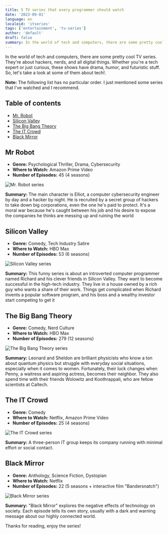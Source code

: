 ```yaml
---
title: 5 TV series that every programmer should watch
date: '2023-09-01'
language: en
localeid: 'itseries'
tags: ['entertainment', 'tv-series']
author: 'default'
draft: false
summary: In the world of tech and computers, there are some pretty cool  TV series. They're about hackers, nerds, and all digital things. Whether you're a tech expert or just curious, these shows have drama, humor, and futuristic stuff. So, let's take a look at some of them about tech!.
---
```


In the world of tech and computers, there are some pretty cool  TV series. They're about hackers, nerds, and all digital things. Whether you're a tech expert or just curious, these shows have drama, humor, and futuristic stuff. So, let's take a look at some of them about tech!.

__Note:__ The following list has no particular order. I just mentioned some series that I've watched and I recommend.

## Table of contents

* [Mr. Robot](#mr-robot)
* [Silicon Valley](#silicon-valley)
* [The Big Bang Theory](#the-big-bang-theory)
* [The IT Crowd](#the-it-crowd)
* [Black Mirror](#black-mirror)

## Mr Robot

* __Genre:__ Psychological Thriller, Drama, Cybersecurity
* __Where to Watch:__ Amazon Prime Video
* __Number of Episodes:__ 45 (4 seasons)

<div className="flex justify-center">
  <div className="w-full max-w-screen-md overflow-hidden">
    <img
      src="/static/images/2023-09-01-programming-series/2023-09-01-mr_robot.jpg"
      alt="Mr. Robot series"
      className="mx-auto"
    />
  </div>
</div>

__Summary:__ The main character is Elliot, a computer cybersecurity engineer by day and a hacker by night. He is recruited by a secret group of hackers to take down big corporations, even the one he's paid to protect. It's a moral war because he's caught between his job and his desire to expose the companies he thinks are messing up and ruining the world


## Silicon Valley

* __Genre:__ Comedy, Tech Industry Satire
* __Where to Watch:__ HBO Max
* __Number of Episodes:__ 53 (6 seasons)

<div className="flex justify-center">
  <div className="w-full max-w-screen-md overflow-hidden">
    <img
      src="/static/images/2023-09-01-programming-series/2023-09-01-silicon-valley.webp"
      alt="Silicon Valley series"
      className="mx-auto"
    />
  </div>
</div>

__Summary:__ This funny series is about an introverted computer programmer named Richard and his clever friends in Silicon Valley. They want to become successful in the high-tech industry. They live in a house owned by a rich guy who wants a share of their work. Things get complicated when Richard invents a popular software program, and his boss and a wealthy investor start competing to get it


## The Big Bang Theory

* __Genre:__ Comedy, Nerd Culture
* __Where to Watch:__ HBO Max
* __Number of Episodes:__ 279 (12 seasons)


<div className="flex justify-center">
  <div className="w-full max-w-screen-md overflow-hidden">
    <img
      src="/static/images/2023-09-01-programming-series/2023-09-01-the-big-bang-theory.jpg"
      alt="The Big Bang Theory series"
      className="mx-auto"
    />
  </div>
</div>


__Summary:__ Leonard and Sheldon are brilliant physicists who know a ton about quantum physics but struggle with everyday social situations, especially when it comes to women. Fortunately, their luck changes when Penny, a waitress and aspiring actress, becomes their neighbor. They also spend time with their friends Wolowitz and Koothrappali, who are fellow scientists at Caltech.


## The IT Crowd

* __Genre:__ Comedy
* __Where to Watch:__ Netflix, Amazon Prime Video
* __Number of Episodes:__ 25 (4 seasons)


<div className="flex justify-center">
  <div className="w-full max-w-screen-md overflow-hidden">
    <img
      src="/static/images/2023-09-01-programming-series/2023-09-01-the-it-crowd.jpg"
      alt="The IT Crowd series"
      className="mx-auto"
    />
  </div>
</div>

__Summary:__ A three-person IT group keeps its company running with minimal effort or social contact. 

## Black Mirror

* __Genre:__ Anthology, Science Fiction, Dystopian
* __Where to Watch:__ Netflix
* __Number of Episodes:__ 22 (5 seasons + interactive film "Bandersnatch")

<div className="flex justify-center">
  <div className="w-full max-w-screen-md overflow-hidden">
    <img
      src="/static/images/2023-09-01-programming-series/2023-09-01-black-mirror.jpg"
      alt="Black Mirror series"
      className="mx-auto"
    />
  </div>
</div>


__Summary:__ "Black Mirror" explores the negative effects of technology on society. Each episode tells its own story, usually with a dark and warning message about our highly connected world.

Thanks for reading, enjoy the series!
